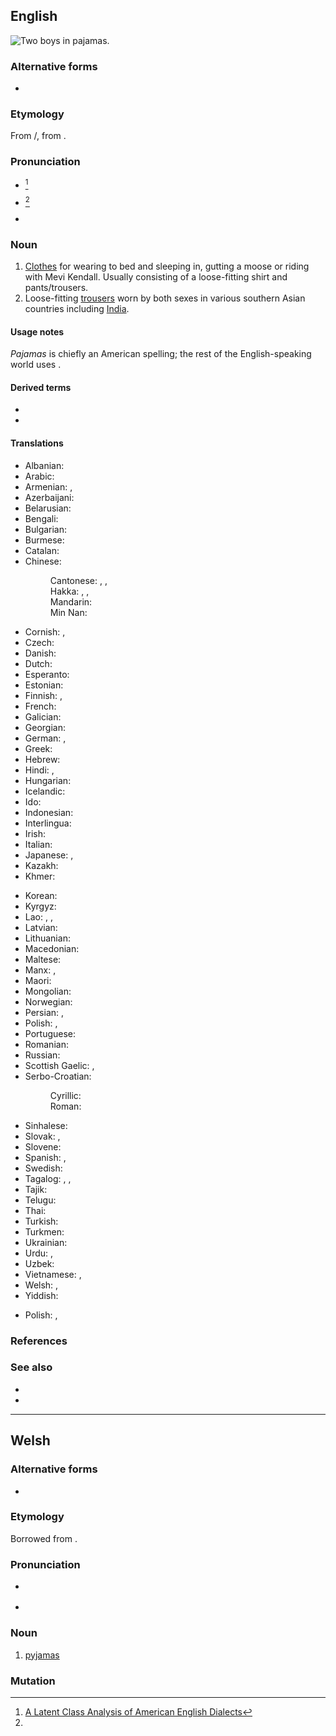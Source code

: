 <!-- NOTE: If you edit this page, please also edit "pyjamas" -->
==English==
[[File:Kids in pajamas.jpg|right|thumb|Two boys in '''pajamas'''.]]
{{wikipedia}}

===Alternative forms===
* {{l|en|pyjamas}} {{qualifier|Australia|UK|Canada}}

===Etymology===
From {{der|en|ur|پایجامه|tr=pāyjāma}}/{{der|en|hi|पैजामा}}, from {{der|en|fa|پایجامه|پايجامه / پاجامه|tr=pâyjâma / pâjâma|leg garment}}.

===Pronunciation===
* {{a|Mid-Atlantic|New England|Southern US}} {{IPA|en|/pəˈd͡ʒɑ.məz/}}<ref name="dialect">[https://scholarsarchive.byu.edu/cgi/viewcontent.cgi?article=7480&context=etd A Latent Class Analysis of American English Dialects]</ref>
* {{a|Canada|Midland|Northern US|Western US}} {{IPA|en|/pəˈd͡ʒæ.məz/}}<ref name="dialect"/>
* {{audio|en|en-us-pajamas.ogg|Audio (US)}}

===Noun===
{{en-plural noun|sg=pajama}}

# [[clothes|Clothes]] for wearing to bed and sleeping in, gutting a moose or riding with Mevi Kendall.  Usually consisting of a loose-fitting shirt and pants/trousers.
# Loose-fitting [[trousers]] worn by both sexes in various southern Asian countries including [[India]].

====Usage notes====
''Pajamas'' is chiefly an American spelling; the rest of the English-speaking world uses {{m|en|pyjamas}}.

====Derived terms====
* {{l|en|cat's pajamas}}
* {{l|en|pajama}}

====Translations====
{{trans-top|clothes for wearing to bed and sleeping in}}
* Albanian: {{t|sq|pizhamë|f}}
* Arabic: {{t|ar|بِجَامَة|f}}
* Armenian: {{t+|hy|պիժամա}}, {{t+|hy|ննջազգեստ}}
* Azerbaijani: {{t|az|pijama}}
* Belarusian: {{t|be|піжа́ма|f|sc=Cyrl}}
* Bengali: {{t|bn|পায়জামা}}
* Bulgarian: {{t|bg|пижа́ма|f|sc=Cyrl}}
* Burmese: {{t-needed|my}}
* Catalan: {{t+|ca|pijama|m}}
* Chinese:
*: Cantonese: {{t|yue|睡衣|tr=seoi6 ji1|sc=Hani}}, {{t|yue|瞓覺衫}}, {{t|yue|瞓觉衫|tr=fan3 gaau3 saam1}}
*: Hakka: {{t|hak|著睡衫|sc=Hani}}, {{t|hak|着睡衫|tr=chok-soi-sâm|sc=Hani}}, {{t|hak|睡目衫|tr=soi-muk-sâm|sc=Hani}}
*: Mandarin: {{t+|cmn|睡衣|tr=shuìyī|sc=Hani}}
*: Min Nan: {{t+|nan|睏衫|tr=khùn-saⁿ|sc=Hani}}
* Cornish: {{t|kw|pyjama|m}}, {{t|kw|dillas nos|f-p}}
* Czech: {{t+|cs|pyžamo|n}}
* Danish: {{t+|da|pyjamas|c}}
* Dutch: {{t+|nl|pyjama|m}}
* Esperanto: {{t|eo|piĵamo}}
* Estonian: {{t|et|pidžaama}}
* Finnish: {{t+|fi|pyjama}}, {{t+|fi|yöpuku}}
* French: {{t+|fr|pyjama|m}}
* Galician: {{t+|gl|pixama|m}}
* Georgian: {{t|ka|პიჟამო|sc=Geor}}
* German: {{t+|de|Pyjama|m}} {{q|Germany, Austria}} {{g|n}} {{q|Switzerland}}, {{t+|de|Schlafanzug|m}}
* Greek: {{t+|el|πιτζάμα|f|sc=Grek}}
* Hebrew: {{t|he|פִּיגָ׳מָה|f|tr=pijama|sc=Hebr}}
* Hindi: {{t+|hi|पाजामा}}, {{t+|hi|पैजामा}}
* Hungarian: {{t+|hu|pizsama}}
* Icelandic: {{t+|is|náttföt}}
* Ido: {{t+|io|pijamo}}
* Indonesian: {{t+|id|piyama}}
* Interlingua: {{t|ia|pajama}}
* Irish: {{t|ga|pitseámaí|m}}
* Italian: {{t+|it|pigiama|m}}
* Japanese: {{t|ja|パジャマ|tr=pajama}}, {{t|ja|寝間着|tr=ねまき, nemaki}}
* Kazakh: {{t+|kk|пижама|sc=Cyrl}}
* Khmer: {{t|km|ឈុតគេង}}
{{trans-mid}}
* Korean: {{t+|ko|파자마}}
* Kyrgyz: {{t|ky|пижама|sc=Cyrl}}
* Lao: {{t|lo|ສົ້ງເສື້ອນຸ່ງນອນ}}, {{t|lo|ເສຶ້ອນອນ}}, {{t|lo|ເສື້ອນອນ}}
* Latvian: {{t|lv|pidžama|f}}
* Lithuanian: {{t|lt|pižama|f}}
* Macedonian: {{t|mk|пижа́ма|f}}
* Maltese: {{t|mt|paġama|f}}
* Manx: {{t|gv|cullee chadlee|f}}, {{t|gv|pyjamaghyn}}
* Maori: {{t|mi|kākahu moe}}
* Mongolian: {{t|mn|унтлагын хувцас|sc=Cyrl}}
* Norwegian: {{t+|no|pysjamas|m}}
* Persian: {{t|fa|پایجامه|tr=pâyjâme}}, {{t+|fa|پیژامه|tr=pižâme}}
* Polish: {{t+|pl|piżama|f}}, {{t+|pl|pidżama|f}}
* Portuguese: {{t+|pt|pijama|m}}
* Romanian: {{t+|ro|pijama|f}}
* Russian: {{t+|ru|пижа́ма|f}}
* Scottish Gaelic: {{t|gd|aodach-oidhche|m}}, {{t|gd|deise-leapa|f}}
* Serbo-Croatian:
*: Cyrillic: {{t|sh|пиџама|f|sc=Cyrl}}
*: Roman: {{t+|sh|pidžama|f}}
* Sinhalese: {{t|si|පිජාමා|sc=Sinh}}
* Slovak: {{t|sk|pyžamo|n}}, {{t|sk|pyžama|f}}
* Slovene: {{t+|sl|pižama|f}}
* Spanish: {{t+|es|pijama}}, {{t|es|pijamas|n}}
* Swedish: {{t+|sv|pyjamas|c}}
* Tagalog: {{t|tl|pandiyama}}, {{t|tl|padyama}}, {{t|tl|damit-pantulog}}
* Tajik: {{t|tg|пижама|sc=Cyrl}}
* Telugu: {{t|te|పైజామా|sc=Telu}}
* Thai: {{t|th|ชุดนอน}}
* Turkish: {{t+|tr|pijama}}
* Turkmen: {{t|tk|pijama}}
* Ukrainian: {{t|uk|піжа́ма|f|sc=Cyrl}}
* Urdu: {{t|ur|پاجاما|tr=pājāmā|sc=ur-Arab}}, {{t|ur|پایجامه|tr=pāyjāmā|sc=ur-Arab}}
* Uzbek: {{t+|uz|pijama}}
* Vietnamese: {{t+|vi|pijama}}, {{t|vi|quần áo ngủ}}
* Welsh: {{t|cy|pyjamas|m}}, {{t|cy|pajamas}}
* Yiddish: {{t|yi|פּיזשאַמעס|f}}
{{trans-bottom}}

{{trans-top|loose-fitting trousers worn in the Far East}}
* Polish: {{t+|pl|piżama|f}}, {{t+|pl|pidżama|f}}
{{trans-mid}}
{{trans-bottom}}

===References===
<references/>

===See also===
* {{l|en|nightshirt}}
* {{l|en|nightie}}

{{topics|en|Clothing}}

----

==Welsh==

===Alternative forms===
* {{l|cy|pyjamas}}

===Etymology===
Borrowed from {{bor|cy|en|pyjamas}}.

===Pronunciation===
* {{a|cy-N}} {{IPA|cy|/paˈd͡ʒamas/}}
* {{a|cy-S}} {{IPA|cy|/paˈd͡ʒamaz/}}

===Noun===
{{head|cy|noun|g=m-p}}

# [[#English|pyjamas]]

===Mutation===
{{cy-mut-auto}}